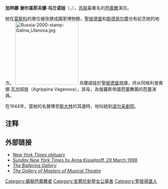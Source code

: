 {{Infobox person
|name           =加林娜·乌兰诺娃
|image          = Galina Ulanova 1968.jpg
|imagesize      = 175px
|caption        = 1968年
|birth_name     = Галина Сергеевна Уланова
|birth_date     = {{Birth date|1910|1|8|df=yes}}
|birth_place    = {{flag|Russian Empire}}[[圣彼得堡|圣彼得堡]]
|death_date     = {{Death date and age|1998|3|21|1910|1|8|df=yes}}
|death_place = {{RUS}}[[莫斯科|莫斯科]]
|resting_place  = [[莫斯科|莫斯科]][[新圣女公墓|新圣女公墓]]
|occupation     = 芭蕾舞演员
|employer       = [[马林斯基剧院|马林斯基剧院]]<br/>[[莫斯科大剧院|莫斯科大剧院]]
|known for      = [[羅密歐與朱麗葉_(浦羅哥菲夫)|羅密歐與朱麗葉]]<br/>[[吉賽爾|吉賽爾]]<br/>[[天鹅湖|天鹅湖]] 
|awards         = 
{{{!}} style="background: transparent"
{{!}} {{社会主义劳动英雄|1974}} {{!!}} {{社会主义劳动英雄|1980}}
{{!}}}
{{{!}} style="background: transparent"
{{!}} {{列宁勋章|1953}}{{!!}}{{列宁勋章|1970}}{{!!}}{{列宁勋章|1974}}{{!!}}{{列宁勋章|1980}}
{{!}}-
{{!}} {{劳动红旗勋章|1939}}{{!}}{{!}}{{劳动红旗勋章|1951}}{{!!}}{{劳动红旗勋章|1959}}{{!}}{{!}}{{劳动红旗勋章|1967}}
{{!}}-
{{!}} {{各族人民友谊勋章}}{{!}}{{!}}{{苏联荣誉勋章}}{{!!}}{{纪念列宁诞辰一百周年奖章}}{{!}}{{!}}{{保卫列宁格勒奖章}}
{{!}}}
{{{!}} style="background: transparent"
{{!}} {{苏联人民艺术家}} {{苏俄人民艺术家}} {{苏俄功勋艺术家}} {{列宁奖}} {{斯大林奖}} {{斯大林奖}} {{斯大林奖}} {{斯大林奖}}
{{!}}}
}}
'''加林娜·谢尔盖耶夫娜·乌兰诺娃'''（{{lang-ru|'''Галина Сергеевна Уланова'''}}，{{bd|1910年|1月8日|1998年|3月21日|catIdx=U乌}}），[[苏联|苏联]]最著名的[[芭蕾舞|芭蕾舞]]演员。

她在[[莫斯科|莫斯科]]的單位被改建成國家博物館，[[聖彼德堡|聖彼德堡]]和[[斯德哥尔摩|斯德哥尔摩]]也有紀念她的地方。
[[File:Russia-2000-stamp-Galina_Ulanova.jpg|200px]]
烏蘭諾娃於[[聖彼德堡|聖彼德堡]]就讀，师从阿格利普賓娜‧瓦加諾娃（Agrippina Vaganova），其母，為俄羅斯帝國芭蕾舞團的芭蕾演員。 

在1944年，當她的名聲傳至[[斯大林|斯大林]]的耳邊時，他叫她到[[莫斯科大剧院|波尔采劇院]]。

== 注释 ==
<references/>

==外部链接==
{{commons category|Galina Ulanova}}
*[https://query.nytimes.com/gst/fullpage.html?res=9803E5DC1538F931A15750C0A96E958260&partner=rssnyt&emc=rss ''New York Times'' obituary]
*[https://www.nytimes.com/1998/03/29/arts/dance-view-a-complex-artist-of-simple-bearing.html ''Sunday New York Times'' by [[Anna_Kisselgoff|Anna Kisselgoff]], 29 March 1998] {{Wayback|url=https://www.nytimes.com/1998/03/29/arts/dance-view-a-complex-artist-of-simple-bearing.html |date=20200908014952 }}
*[http://www.ballerinagallery.com/ulanova.htm ''The Ballerina Gallery''] {{Wayback|url=http://www.ballerinagallery.com/ulanova.htm |date=20070419214224 }}
*[http://gallery-mt.narod.ru/pages-b/ulanova.html ''The Gallery of Masters of Musical Theatre''] {{Wayback|url=http://gallery-mt.narod.ru/pages-b/ulanova.html |date=20200801030120 }}

{{Authority control}}
{{DEFAULTSORT:Ulanova, Galina}}
[[Category:蘇聯芭蕾舞者|Category:蘇聯芭蕾舞者]]
[[Category:安葬於新聖女公墓者|Category:安葬於新聖女公墓者]]
[[Category:聖彼得堡人|Category:聖彼得堡人]]
